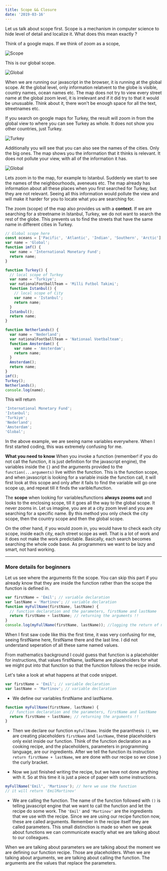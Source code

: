 ```yaml
---
title: Scope && Closure
date: '2019-03-16'
---
```



Let us talk about scope first.
Scope is a mechanism in computer science to hide level of detail and localize it. What does this mean exactly ?

Think of a google maps. If we think of zoom as a scope,

![Scope](./scope.jpg)

This is our global scope.

![Global](./global.png)

When we are running our javascript in the browser, it is running at the global scope. At the global level, only information relatvent to the globe is visible, country names, ocean names etc. The map does not try to view every street name at the global zoom level, it is irrelevant and if it did try to that it would be unusuable. Think about it, there won't be enough space for all the text, streetnames etc.

If you search on google maps for Turkey, the result will zoom in from the global view to where you can see Turkey as whole. It does not show you other countries, just Turkey.

![Turkey](./turkey.png)

Additionally you will see that you can also see the names of the cities. Only the big ones. The map shows you the information that it thinks is relevant. It does not pollute your view, with all of the information it has.

![Global](./istanbul.png)

Lets zoom in to the map, for example to Istanbul. Suddenly we start to see the names of the neighbourhoods, aveneues etc. The map already has information about all these places when you first searched for Turkey, but they are not relevant. Seeing all this information would pollute the view and will make it harder for you to locate what you are searching for.

The zoom (scope) of the map also provides us with a **context**. If we are searching for a streetname in Istanbul, Turkey, we do not want to search the rest of the globe. This prevents us to find the streets that have the same name in different cities in Turkey.

```js
// Global scope here
const oceans = ['Pacific', 'Atlantic', 'Indian', 'Southern', 'Arctic'];
var name = 'Global';
function imf() {
  var name = 'International Monetary Fund';
  return name;
}

function Turkey() {
  // local scope of Turkey
  var name = 'Turkiye';
  var nationalFootballTeam = 'Milli Futbol Takimi';
  function Istanbul() {
    // local scope of City
    var name = 'Istanbul';
    return name;
  }
  Istanbul();
  return name;
}

function Netherlands() {
  var name = 'Nederland';
  var nationalFootballTeam = 'Nationaal Voetbalteam';
  function Amsterdam() {
    var name = 'Amsterdam';
    return name;
  }
  Amsterdam();
  return name;
}
imf();
Turkey();
Netherlands();
console.log(name);
```

This will return

```js
'International Monetary Fund';
'Istanbul';
'Turkiye';
'Nederland';
'Amsterdam';
'Global';
```
In the above example, we are seeing name variables everywhere. When I first started coding, this was extremely confusing for me. 

**What you need to know**
When you invoke a function (remember! if you do not call the function, it is just definition for the javascript engine), the variables inside the `{}` and the arguments provided to the `function(...arguments)` live within the function. This is the function scope, and when javascript is looking for a variable inside the function call, it will first look at this scope and only after it fails to find the variable will go one scope up, and repeat till it finds the varible/function. 

The **scope** when looking for variables/functions **always zooms out** and looks to the enclosing scope, till it goes all the way to the global scope. It never zooms in. Let us imagine, you are at a city zoom level and you are searching for a specific name. By this method you only check the city scope, then the country scope and then the global scope. 

On the other hand, if you would zoom in, you would have to check each city scope, inside each city, each street scope as well. That is a lot of work and it does not make the work predictable. Basically, each search becomes searching the whole code base. As programmers we want to be lazy and smart, not hard working. 

---
### More details for beginners


Let us see where the arguments fit the scope. You can skip this part if you already know that they are inside the function rather than the scope the function is defined in.


```js
var firstName = 'Emil'; // variable declaration
var lastName = 'Martinov'; // variable declaration
function myFullName(firstName, lastName) {
  // function declaration and the parameters, firstName and lastName
  return firstName + lastName; // returning the arguments !!
}
console.log(myFullName(firstName, lastName)); //logging the return of myFullName
```

When I first saw code like this the first time, it was very confusing for me, seeing firstName here, firstName there and the last line. I did not understand seperation of all these same named values.

From mathematics background I could guess that function is a placeholder for instructions, that values firstName, lastName are placeholders for what we might put into that function so that the function follows the recipe inside.

Let's take a look at what happens at that code snippet.

```js
var firstName = 'Emil'; // variable declaration
var lastName = 'Martinov'; // variable declaration
```

- We define our variables firstName and lastName.

```js
function myFullName(firstName, lastName) {
  // function declaration and the parameters, firstName and lastName
  return firstName + lastName; // returning the arguments !!
}
```

- Then we declare our function `myFullName`. Inside the paranthesis `()`, we are creating placeholders `firstName` and `lastName`, these placeholders only exist inside our function. Think of the function declaration as a cooking recipe, and the placeholders, parameters in programming language, are our ingredients. After we tell the function its instruction `return firstName + lastName`, we are done with our recipe so we close `}` the curly bracket.

- Now we just finished writing the recipe, but we have not done anything with it. So at this time it is just a piece of paper with some instructions.

```js
myFullName('Emil', 'Martinov'); // here we use the function
// it will return 'EmilMartinov'
```

- We are calling the function. The name of the function followed with `()` is telling javascript engine that we want to call the function and let the recipe do some work. The `'Emil'` and `'Martinov'` are the ingredients that we use with the recipe. Since we are using our recipe function now, these are called arguments. Remember in the recipe itself they are called parameters. This small distinction is made so when we speak about functions we can communicate exactly what we are talking about to our colleagues.

When we are talking about parameters we are talking about the moment we are defining our function recipe. Those are placeholders. When we are talking about arguments, we are talking about calling the function. The arguments are the values that replace the parameters.
